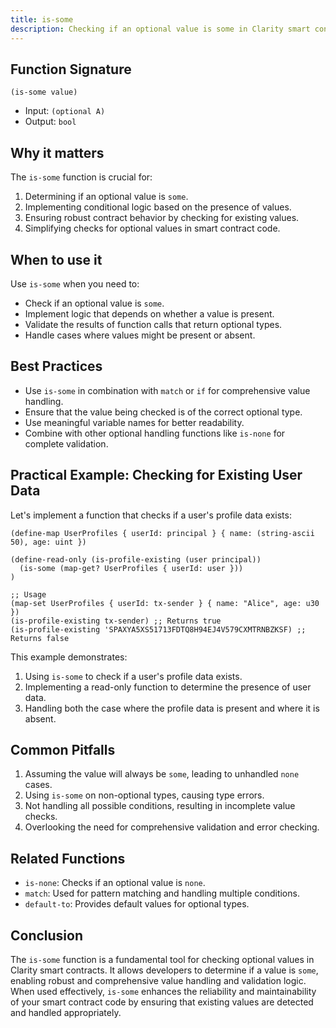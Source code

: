 ```yaml
---
title: is-some
description: Checking if an optional value is some in Clarity smart contracts.
---
```


## Function Signature

```clarity
(is-some value)
```

- Input: `(optional A)`
- Output: `bool`

## Why it matters

The `is-some` function is crucial for:

1. Determining if an optional value is `some`.
2. Implementing conditional logic based on the presence of values.
3. Ensuring robust contract behavior by checking for existing values.
4. Simplifying checks for optional values in smart contract code.

## When to use it

Use `is-some` when you need to:

- Check if an optional value is `some`.
- Implement logic that depends on whether a value is present.
- Validate the results of function calls that return optional types.
- Handle cases where values might be present or absent.

## Best Practices

- Use `is-some` in combination with `match` or `if` for comprehensive value handling.
- Ensure that the value being checked is of the correct optional type.
- Use meaningful variable names for better readability.
- Combine with other optional handling functions like `is-none` for complete validation.

## Practical Example: Checking for Existing User Data

Let's implement a function that checks if a user's profile data exists:

```clarity
(define-map UserProfiles { userId: principal } { name: (string-ascii 50), age: uint })

(define-read-only (is-profile-existing (user principal))
  (is-some (map-get? UserProfiles { userId: user }))
)

;; Usage
(map-set UserProfiles { userId: tx-sender } { name: "Alice", age: u30 })
(is-profile-existing tx-sender) ;; Returns true
(is-profile-existing 'SPAXYA5XS51713FDTQ8H94EJ4V579CXMTRNBZKSF) ;; Returns false
```

This example demonstrates:
1. Using `is-some` to check if a user's profile data exists.
2. Implementing a read-only function to determine the presence of user data.
3. Handling both the case where the profile data is present and where it is absent.

## Common Pitfalls

1. Assuming the value will always be `some`, leading to unhandled `none` cases.
2. Using `is-some` on non-optional types, causing type errors.
3. Not handling all possible conditions, resulting in incomplete value checks.
4. Overlooking the need for comprehensive validation and error checking.

## Related Functions

- `is-none`: Checks if an optional value is `none`.
- `match`: Used for pattern matching and handling multiple conditions.
- `default-to`: Provides default values for optional types.

## Conclusion

The `is-some` function is a fundamental tool for checking optional values in Clarity smart contracts. It allows developers to determine if a value is `some`, enabling robust and comprehensive value handling and validation logic. When used effectively, `is-some` enhances the reliability and maintainability of your smart contract code by ensuring that existing values are detected and handled appropriately.
